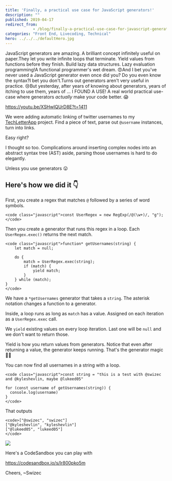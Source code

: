 ```yaml
---
title: 'Finally, a practical use case for JavaScript generators!'
description: ""
published: 2019-04-17
redirect_from: 
            - /blog/finally-a-practical-use-case-for-javascript-generators/swizec/9036
categories: "Front End, Livecoding, Technical"
hero: ../../../defaultHero.jpg
---
```


JavaScript generators are amazing. A brilliant concept infinitely useful on paper.They let you write infinite loops that terminate. Yield values from functions before they finish. Build lazy data structures. Lazy evaluation programming!A functional programmer's wet dream. 😍And I bet you've never used a JavaScript generator even once did you? Do you even know the syntax?I bet you don't.Turns out generators aren't very useful in practice. 😢But yesterday, after years of knowing about generators, years of itching to use them, years of ... I FOUND A USE! A real world practical use-case where generators _actually_ make your code better. 😱

<https://youtu.be/XSHwIQUrD8E?t=1411>

We were adding automatic linking of twitter usernames to my [TechLetterApp](https://techletter.app) project. Find a piece of text, parse out `@username` instances, turn into links.

Easy right?

I thought so too. Complications around inserting complex nodes into an abstract syntax tree (AST) aside, parsing those usernames is hard to do elegantly.

Unless you use generators 😛

## Here's how we did it 👇

First, you create a regex that matches `@` followed by a series of word symbols.

```undefined
<code class="javascript">const UserRegex = new RegExp(/@(\w+)/, "g");
</code>
```

Then you create a generator that runs this regex in a loop. Each `UserRegex.exec()` returns the next match.

```undefined
<code class="javascript">function* getUsernames(string) {
    let match = null;

    do {
        match = UserRegex.exec(string);
        if (match) {
            yield match;
        }
    } while (match);
}
</code>
```

We have a `*getUsernames` generator that takes a `string`. The asterisk notation changes a function to a generator.

Inside, a loop runs as long as `match` has a value. Assigned on each iteration as a `UserRegex.exec` call.

We `yield` existing values on every loop iteration. Last one will be `null` and we don't want to return those.

Yield is how you return values from generators. Notice that even after returning a value, the generator keeps running. That's the generator magic 🧙‍♀️

You can now find all usernames in a string with a loop.

```undefined
<code class="javascript">const string = "this is a test with @swizec and @kyleshevlin, maybe @lukeed05"

for (const username of getUsernames(string)) {
  console.log(username)
}
</code>
```

That outputs

```undefined
<code>["@swizec", "swizec"]
["@kyleshevlin", "kyleshevlin"]
["@lukeed05", "lukeed05"]
</code>
```

![](./img/media-12NUbkX6p4xOO4-giphy.gif)

Here's a CodeSandbox you can play with

<https://codesandbox.io/s/lr800pko5m>

Cheers, ~Swizec
